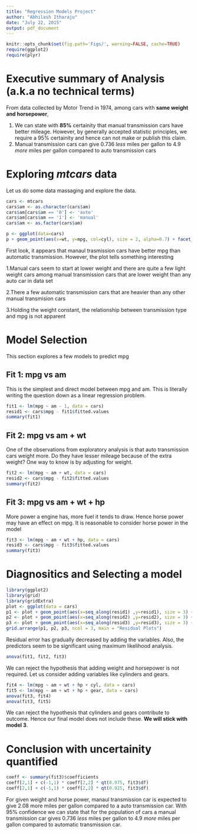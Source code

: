 ```yaml
---
title: "Regression Models Project"
author: "Abhilash Itharaju"
date: "July 22, 2015"
output: pdf_document
---
```


```r
knitr::opts_chunk$set(fig.path='Figs/', warning=FALSE, cache=TRUE)
require(ggplot2)
require(plyr)
```

# Executive summary of Analysis (a.k.a no technical terms)
From data collected by Motor Trend in 1974, among cars with **same weight and horsepower**,

1. We can state with **85%** certainity that manual transmission cars have better mileage. However, by generally accepted statistic principles, we require a 95% certainity and hence can not make or publish this claim.
2. Manual transmission cars can give 0.736 *less* miles per gallon to 4.9 *more* miles per gallon compared to auto transmission cars

# Exploring *mtcars* data

Let us do some data massaging and explore the data.

```r
cars <- mtcars
cars$am <- as.character(cars$am)
cars$am[cars$am == '0'] <- 'auto'
cars$am[cars$am == '1'] <- 'manual'
cars$am <- as.factor(cars$am)
```

```r
p <- ggplot(data=cars)
p + geom_point(aes(x=wt, y=mpg, col=cyl), size = 2, alpha=0.7) + facet_grid(. ~ am)
```

First look, it appears that manaul trasmission cars have better mpg than automatic transmission. However, the plot tells something interesting

1.Manual cars seem to start at lower weight and there are quite a few light weight cars among manual transmission cars that are lower weight than any auto car in data set

2.There a few automatic transmission cars that are heavier than any other manual transmision cars

3.Holding the weight constant, the relationship between transmission type and mpg is not apparent

# Model Selection

This section explores a few models to predict mpg

## Fit 1: mpg vs am

This is the simplest and direct model between mpg and am. This is literally writing the question down as a linear regression problem.

```r
fit1 <- lm(mpg ~ am - 1, data = cars)
resid1 <- cars$mpg - fit1$fitted.values
summary(fit1)
```

## Fit 2: mpg vs am + wt

One of the observations from exploratory analysis is that auto transmission cars weight more. Do they have lesser mileage because of the extra weight? One way to know is by adjusting for weight.

```r
fit2 <- lm(mpg ~ am + wt, data = cars)
resid2 <- cars$mpg - fit2$fitted.values
summary(fit2)
```

## Fit 3: mpg vs am + wt + hp

More power a engine has, more fuel it tends to draw. Hence horse power may have an effect on mpg. It is reasonable to consider horse power in the model

```r
fit3 <- lm(mpg ~ am + wt + hp, data = cars)
resid3 <- cars$mpg - fit3$fitted.values
summary(fit3)
```

# Diagnositics and Selecting a model

```r
library(ggplot2)
library(grid)
library(gridExtra)
plot <- ggplot(data = cars)
p1 <- plot + geom_point(aes(x=seq_along(resid1) ,y=resid1), size = 3) + geom_hline(y=0, size = 2) + labs(x = '', y = 'Model 1')
p2 <- plot + geom_point(aes(x=seq_along(resid2) ,y=resid2), size = 3) + geom_hline(y=0, size = 2) + labs(x = '', y = 'Model 2')
p3 <- plot + geom_point(aes(x=seq_along(resid3) ,y=resid3), size = 3) + geom_hline(y=0, size = 2) + labs(x = '', y = 'Model 3')
grid.arrange(p1, p2, p3, ncol = 3, main = "Residual Plots")
```

Residual error has gradually decreased by adding the variables. Also, the predictors seem to be significant using maximum likelihood analysis.

```r
anova(fit1, fit2, fit3)
```

We can reject the hypothesis that adding weight and horsepower is not required. Let us consider adding variables like cylinders and gears.

```r
fit4 <- lm(mpg ~ am + wt + hp + cyl, data = cars)
fit5 <- lm(mpg ~ am + wt + hp + gear, data = cars)
anova(fit3, fit4)
anova(fit3, fit5)
```

We can reject the hypothesis that cylinders and gears contribute to outcome. Hence our final model does not include these. **We will stick with model 3**.

# Conclusion with uncertainity quantified

```r
coeff <- summary(fit3)$coefficients
coeff[2,1] + c(-1,1) * coeff[2,2] * qt(0.975, fit3$df)
coeff[2,1] + c(-1,1) * coeff[2,2] * qt(0.925, fit3$df)
```

For given weight and horse power, manaul transmission car is expected to give 2.08 more miles per gallon compared to a auto transmission car. With 95% confidence we can state that for the population of cars a manual transmission car gives 0.736 *less* miles per gallon to 4.9 *more* miles per gallon compared to automatic transmission car.
